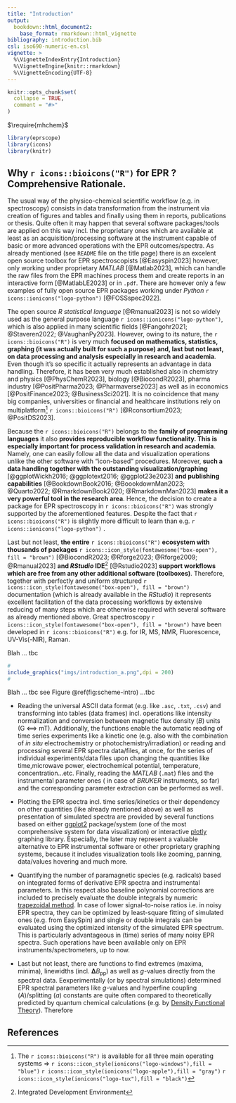 ```yaml
---
title: "Introduction"
output: 
  bookdown::html_document2:
    base_format: rmarkdown::html_vignette
bibliography: introduction.bib
csl: iso690-numeric-en.csl
vignette: >
  %\VignetteIndexEntry{Introduction}
  %\VignetteEngine{knitr::rmarkdown}
  %\VignetteEncoding{UTF-8}
---
```


```r
knitr::opts_chunk$set(
  collapse = TRUE,
  comment = "#>"
)
```

$\require{mhchem}$

```r
library(eprscope)
library(icons)
library(knitr)
```

## Why `r icons::bioicons("R")` for EPR ? Comprehensive Rationale. {.unnumbered}

The usual way of the physico-chemical scientific workflow (e.g. in spectroscopy) consists in data transformation from the instrument via creation of figures and tables and finally using them in reports, publications or thesis. Quite often it may happen that several software packages/tools are applied on this way incl. the proprietary ones which are available at least as an acquisition/processing software at the instrument capable of basic or more advanced operations with the EPR outcomes/spectra. As already mentioned (see `README` file on the title page) there is an excelent open source toolbox for EPR spectroscopists [@Easyspin2023] however, only working under proprietary *MATLAB* [@Matlab2023], which can handle the raw files from the EPR machines process them and create reports in an interactive form [@MatlabLE2023] or in `.pdf`. There are however only a few examples of fully open source EPR packages working under *Python* `r icons::ionicons("logo-python")` [@FOSSspec2022].

The open source *R statistical language* [@Rmanual2023] is not so widely used as the general purpose language `r icons::ionicons("logo-python")`, which is also applied in many scientific fields [@Fangohr2021; @Staveren2022; @VaughanPy2023]. However, owing to its nature, the `r icons::bioicons("R")` is very much **focused on mathematics, statistics, graphing (it was actually built for such a purpose) and, last but not least, on data processing and analysis especially in research and academia**. Even though it's so specific it actually represents an advantage in data handling. Therefore, it has been very much established also in chemistry and physics [@PhysChemR2023], biology [@BiocondR2023], pharma industry [@PositPharma2023; @Pharmaverse2023] as well as in economics [@PositFinance2023; @BusinessSci2021]. It is no coincidence that many big companies, universities or financial and healthcare institutions rely on multiplatform[^1] `r icons::bioicons("R")` [@Rconsortium2023; @PositDS2023].

[^1]: The `r icons::bioicons("R")` is available for all three main operating systems =\> `r icons::icon_style(ionicons("logo-windows"),fill = "blue")` `r icons::icon_style(ionicons("logo-apple"),fill = "gray")` `r icons::icon_style(ionicons("logo-tux"),fill = "black")`

Because the `r icons::bioicons("R")` belongs to the **family of programming languages** it also **provides reproducible workflow functionality. This is especially important for process validation in research and academia**. Namely, one can easily follow all the data and visualization operations unlike the other software with "icon-based" procedures. Moreover, **such a data handling together with the outstanding visualization/graphing** [@ggplotWickh2016; @ggplotext2016; @ggplot23e2023] **and publishing capabilities** [@BookdownBook2016; @BoookdownMan2023; @Quarto2022; @RmarkdownBook2020; @RmarkdownMan2023] **makes it a very powerful tool in the research area**. Hence, the decision to create a package for EPR spectroscopy in `r icons::bioicons("R")` was strongly supported by the aforementioned features. Despite the fact that `r icons::bioicons("R")` is slightly more difficult to learn than e.g. `r icons::ionicons("logo-python")` .

Last but not least, **the entire** `r icons::bioicons("R")` **ecosystem with thousands of packages** `r icons::icon_style(fontawesome("box-open"), fill = "brown")` [@BiocondR2023; @Rforge2023; @Rforge2009; @Rmanual2023] **and *RStudio* IDE**[^2] [@Rstudio2023] **support workflows which are free from any other additional software (toolboxes)**. Therefore, together with perfectly and uniform structured `r icons::icon_style(fontawesome("box-open"), fill = "brown")` documentation (which is already available in the *RStudio*) it represents excellent facilitation of the data processing workflows by extensive reducing of many steps which are otherwise required with several software as already mentioned above. Great spectroscopy `r icons::icon_style(fontawesome("box-open"), fill = "brown")` have been developed in `r icons::bioicons("R")` e.g. for IR, MS, NMR, Fluorescence, UV-Vis(-NIR), Raman.

[^2]: Integrated Development Environment

Blah ... tbc

```r
#
include_graphics("imgs/introduction_a.png",dpi = 200)
#
```

Blah ... tbc see Figure \@ref(fig:scheme-intro) ...tbc

-   Reading the universal ASCII data format (e.g. like `.asc`, `.txt`, `.csv`) and transforming into tables (data frames) incl. operations like intensity normalization and conversion between magnetic flux density (*B*) units (G ⟺ mT). Additionally, the functions enable the automatic reading of time series experiments like a kinetic one (e.g. also with the combination of *in situ* electrochemistry or photochemistry/irradiation) or reading and processing several EPR spectra data/files, at once, for the series of individual experiments/data files upon changing the quantities like time,microwave power, electrochemical potential, temperature, concentration...etc. Finally, reading the *MATLAB* (`.mat`) files and the instrumental parameter ones ( in case of *BRUKER* instruments, so far) and the corresponding parameter extraction can be performed as well.

-   Plotting the EPR spectra incl. time series/kinetics or their dependency on other quantities (like already mentioned above) as well as presentation of simulated spectra are provided by several functions based on either [ggplot2](https://ggplot2.tidyverse.org/) package/system (one of the most comprehensive system for data visualization) or interactive [plotly](https://plotly.com/r/) graphing library. Especially, the later may represent a valuable alternative to EPR instrumental software or other proprietary graphing systems, because it includes visualization tools like zooming, panning, data/values hovering and much more.

-   Quantifying the number of paramagnetic species (e.g. radicals) based on integrated forms of derivative EPR spectra and instrumental parameters. In this respect also baseline polynomial corrections are included to precisely evaluate the double integrals by numeric [trapezoidal method](https://mathworld.wolfram.com/TrapezoidalRule.html). In case of lower signal-to-noise ratios i.e. in noisy EPR spectra, they can be optimized by least-square fitting of simulated ones (e.g. from EasySpin) and single or double integrals can be evaluated using the optimized intensity of the simulated EPR spectrum. This is particularly advantageous in (time) series of many noisy EPR spectra. Such operations have been available only on EPR instruments/spectrometers, up to now.

-   Last but not least, there are functions to find extremes (maxima, minima), linewidths (incl. 𝚫*B*~pp~) as well as *g*-values directly from the spectral data. Eexperimentally (or by spectral simulations) determined EPR spectral parameters like *g*-values and hyperfine coupling (*A*)/splitting (*a*) constants are quite often compared to theoretically predicted by quantum chemical calculations (e.g. by [Density Functional Theory](https://gaussian.com/dft/)). Therefore

## References
